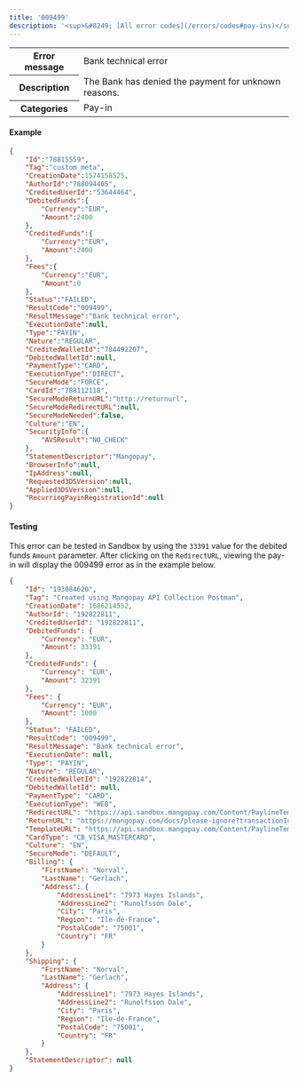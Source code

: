 ---
title: '009499'  
description: '<sup>&#8249; [All error codes](/errors/codes#pay-ins)</sup>'
---
  
<table>
    <tbody>
        <tr>
            <th class="header"><strong>Error message</strong></th>
            <td class="table-content">Bank technical error</td>
        </tr>
        <tr>
            <th class="header"><strong>Description</strong></th>
            <td class="table-content">The Bank has denied the payment for unknown reasons.</td>
        </tr>
        <tr>
            <th class="header"><strong>Categories</strong></th>
            <td class="table-content">  
<div class="label">Pay-in</div>
</td>
        </tr>
    </tbody>
</table>  

#### Example  
```json API Response
{
    "Id":"78815559",
    "Tag":"custom meta",
    "CreationDate":1574158525,
    "AuthorId":"788094405",
    "CreditedUserId":"53644464",
    "DebitedFunds":{
        "Currency":"EUR",
        "Amount":2400
    },
    "CreditedFunds":{
        "Currency":"EUR",
        "Amount":2400
    },
    "Fees":{
        "Currency":"EUR",
        "Amount":0
    },
    "Status":"FAILED",
    "ResultCode":"009499",
    "ResultMessage":"Bank technical error",
    "ExecutionDate":null,
    "Type":"PAYIN",
    "Nature":"REGULAR",
    "CreditedWalletId":"784492207",
    "DebitedWalletId":null,
    "PaymentType":"CARD",
    "ExecutionType":"DIRECT",
    "SecureMode":"FORCE",
    "CardId":"788112118",
    "SecureModeReturnURL":"http://returnurl",
    "SecureModeRedirectURL":null,
    "SecureModeNeeded":false,
    "Culture":"EN",
    "SecurityInfo":{
        "AVSResult":"NO_CHECK"
    },
    "StatementDescriptor":"Mangopay",
    "BrowserInfo":null,
    "IpAddress":null,
    "Requested3DSVersion":null,
    "Applied3DSVersion":null,
    "RecurringPayinRegistrationId":null
}
```  

#### Testing  

This error can be tested in Sandbox by using the `33391` value for the debited funds `Amount` parameter. After clicking on the `RedirectURL`, viewing the pay-in will display the 009499 error as in the example below.  
```json API response
{
    "Id": "193084620",
    "Tag": "Created using Mangopay API Collection Postman",
    "CreationDate": 1686214552,
    "AuthorId": "192822811",
    "CreditedUserId": "192822811",
    "DebitedFunds": {
        "Currency": "EUR",
        "Amount": 33391
    },
    "CreditedFunds": {
        "Currency": "EUR",
        "Amount": 32391
    },
    "Fees": {
        "Currency": "EUR",
        "Amount": 1000
    },
    "Status": "FAILED",
    "ResultCode": "009499",
    "ResultMessage": "Bank technical error",
    "ExecutionDate": null,
    "Type": "PAYIN",
    "Nature": "REGULAR",
    "CreditedWalletId": "192822814",
    "DebitedWalletId": null,
    "PaymentType": "CARD",
    "ExecutionType": "WEB",
    "RedirectURL": "https://api.sandbox.mangopay.com/Content/PaylineTemplateWidget?rp=9ed6b0b27bf04eaeba394276d281bf44&transactionId=193084620&token=1xAZQ1vnRzgy53FeX2201686214553104",
    "ReturnURL": "https://mangopay.com/docs/please-ignore?transactionId=193084620",
    "TemplateURL": "https://api.sandbox.mangopay.com/Content/PaylineTemplateWidget?rp=9ed6b0b27bf04eaeba394276d281bf44&transactionId=193084620",
    "CardType": "CB_VISA_MASTERCARD",
    "Culture": "EN",
    "SecureMode": "DEFAULT",
    "Billing": {
        "FirstName": "Norval",
        "LastName": "Gerlach",
        "Address": {
            "AddressLine1": "7973 Hayes Islands",
            "AddressLine2": "Runolfsson Dale",
            "City": "Paris",
            "Region": "Ile-de-France",
            "PostalCode": "75001",
            "Country": "FR"
        }
    },
    "Shipping": {
        "FirstName": "Norval",
        "LastName": "Gerlach",
        "Address": {
            "AddressLine1": "7973 Hayes Islands",
            "AddressLine2": "Runolfsson Dale",
            "City": "Paris",
            "Region": "Ile-de-France",
            "PostalCode": "75001",
            "Country": "FR"
        }
    },
    "StatementDescriptor": null
}
```